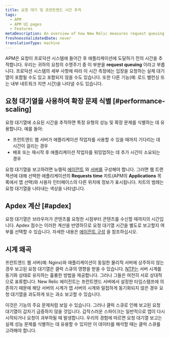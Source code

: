 ```yaml
---
title: 요청 대기 및 프런트엔드 시간 추적
tags:
  - APM
  - APM UI pages
  - Features
metaDescription: An overview of how New Relic measures request queuing and time spent in frontend web servers and load balancers.
freshnessValidatedDate: never
translationType: machine
---
```


APM은 요청이 프로덕션 시스템에 들어간 후 애플리케이션에 도달하기 전의 시간을 추적합니다. 우리는 귀하의 요청의 수명주기 중 이 부분을 <DNT>**request queuing**</DNT> 이라고 부릅니다. 프로덕션 시스템의 세부 사항에 따라 이 시간 측정에는 입장을 요청하는 실제 대기열이 포함될 수도 있고 포함되지 않을 수도 있습니다. 또한 다른 기능(예: 로드 밸런싱 또는 내부 네트워크 지연 시간)을 나타낼 수도 있습니다.

## 요청 대기열을 사용하여 확장 문제 식별 [#performance-scaling]

요청 대기열에 소요된 시간을 추적하면 특정 유형의 성능 및 확장 문제를 식별하는 데 유용합니다. 예를 들어:

* 프런트엔드 웹 서버가 애플리케이션 작업자를 사용할 수 있을 때까지 기다리는 데 시간이 걸리는 경우
* 배포 또는 재시작 후 애플리케이션 작업자를 워밍업하는 데 추가 시간이 소요되는 경우

요청 대기열을 보고하려면 뉴렐릭 [에이전트](/docs/features/configuring-request-queue-reporting) 와 [서버를](/docs/features/request-queue-server-configuration-examples) 구성해야 합니다. 그러면 웹 트랜잭션에 대해 선택한 애플리케이션의 <DNT>**Requests time**</DNT> 차트(APM의 <DNT>**Applications**</DNT> 목록에서 앱 선택)와 사용자 인터페이스의 다른 위치에 정보가 표시됩니다. 차트의 범례는 요청 대기열을 나타내는 색상을 나타냅니다.

## Apdex 계산 [#apdex]

요청 대기열은 브라우저가 콘텐츠를 요청한 시점부터 콘텐츠를 수신할 때까지의 시간입니다. Apdex 점수는 이러한 계산을 반영하므로 요청 대기열 시간을 별도로 보고할지 여부를 선택할 수 있습니다. 자세한 내용은 [에이전트 구성](/docs/features/configuring-request-queue-reporting) 을 참조하십시오.

## 시계 왜곡

프런트엔드 웹 서버(예: Nginx)와 애플리케이션이 동일한 물리적 서버에 상주하지 않는 경우 보고된 요청 대기열은 클럭 스큐의 영향을 받을 수 있습니다. [NTP는](http://www.ntp.org/ "링크가 새 창에서 열립니다.") 서버 시계를 동기화 상태로 유지하는 훌륭한 방법을 제공합니다. 그러나 그들은 여전히 서로 상대적으로 표류합니다. New Relic 에이전트는 프런트엔드 서버에서 설정한 타임스탬프에 의존하기 때문에 해당 서버의 시계가 앱 서버의 시계와 밀접하게 동기화되지 않은 경우 요청 대기열을 과도하게 또는 과소 보고할 수 있습니다.

이것은 기능의 주요 문제처럼 보일 수 있습니다. 그러나 클럭 스큐로 인해 보고된 요청 대기열이 갑자기 급증하지 않을 것입니다. 갑작스러운 스파이크는 일반적으로 앱이 다시 시작되거나 요청이 과부하될 때 발생합니다. 우리의 경험에 따르면 요청 대기열 보고는 실제 성능 문제를 식별하는 데 유용할 수 있지만 이 데이터를 해석할 때는 클럭 스큐를 고려해야 합니다.
